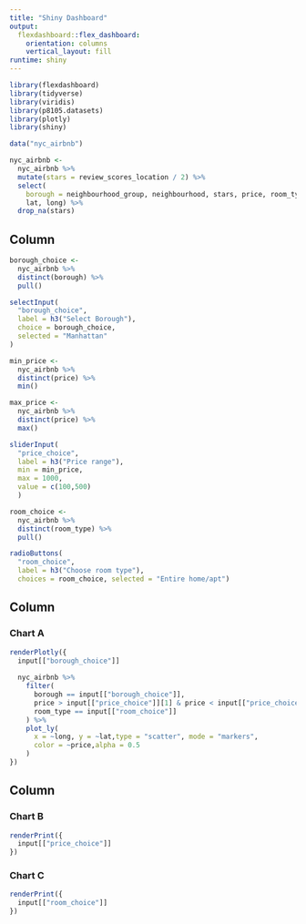 ```yaml
---
title: "Shiny Dashboard"
output: 
  flexdashboard::flex_dashboard:
    orientation: columns
    vertical_layout: fill
runtime: shiny
---
```


```r
library(flexdashboard)
library(tidyverse)
library(viridis)
library(p8105.datasets)
library(plotly)
library(shiny)
```

```r
data("nyc_airbnb")

nyc_airbnb <- 
  nyc_airbnb %>% 
  mutate(stars = review_scores_location / 2) %>%
  select(
    borough = neighbourhood_group, neighbourhood, stars, price, room_type,
    lat, long) %>%
  drop_na(stars)
```

Column {.sidebar}
-----------------------------------------------------------------------

```r
borough_choice <- 
  nyc_airbnb %>% 
  distinct(borough) %>% 
  pull()

selectInput(
  "borough_choice",
  label = h3("Select Borough"),
  choice = borough_choice,
  selected = "Manhattan"
)

min_price <- 
  nyc_airbnb %>% 
  distinct(price) %>% 
  min()

max_price <- 
  nyc_airbnb %>% 
  distinct(price) %>% 
  max()

sliderInput(
  "price_choice",
  label = h3("Price range"),
  min = min_price,
  max = 1000,
  value = c(100,500)
  )

room_choice <- 
  nyc_airbnb %>% 
  distinct(room_type) %>%
  pull()

radioButtons(
  "room_choice", 
  label = h3("Choose room type"),
  choices = room_choice, selected = "Entire home/apt")

```

Column {data-width=650}
-----------------------------------------------------------------------

### Chart A

```r
renderPlotly({
  input[["borough_choice"]]
  
  nyc_airbnb %>% 
    filter(
      borough == input[["borough_choice"]],
      price > input[["price_choice"]][1] & price < input[["price_choice"]][2],
      room_type == input[["room_choice"]]
    ) %>% 
    plot_ly(
      x = ~long, y = ~lat,type = "scatter", mode = "markers",
      color = ~price,alpha = 0.5
    )
})

```

Column {data-width=350}
-----------------------------------------------------------------------

### Chart B

```r
renderPrint({ 
  input[["price_choice"]]
})
```

### Chart C

```r
renderPrint({ 
  input[["room_choice"]]
})
```